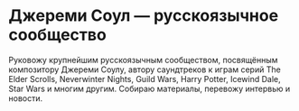# Джереми Соул — русскоязычное сообщество

Руковожу крупнейшим русскоязычным сообществом, посвящённым композитору Джереми Соулу, автору саундтреков к играм серий
The Elder Scrolls, Neverwinter Nights, Guild Wars, Harry Potter, Icewind Dale, Star Wars и многим другим. Собираю
материалы, перевожу интервью и новости.
